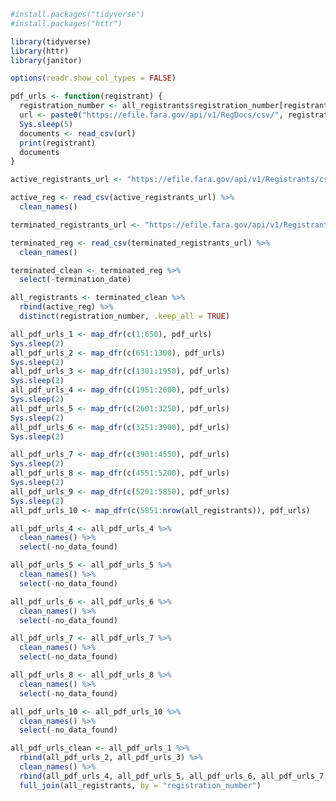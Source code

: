 

```r
#install.packages("tidyverse")
#install.packages("httr")

library(tidyverse)
library(httr)
library(janitor)

options(readr.show_col_types = FALSE)
```

```r

pdf_urls <- function(registrant) {
  registration_number <- all_registrants$registration_number[registrant]
  url <- paste0("https://efile.fara.gov/api/v1/RegDocs/csv/", registration_number)
  Sys.sleep(5)
  documents <- read_csv(url)
  print(registrant)
  documents
}

```

```r
active_registrants_url <- "https://efile.fara.gov/api/v1/Registrants/csv/Active"

active_reg <- read_csv(active_registrants_url) %>% 
  clean_names()

terminated_registrants_url <- "https://efile.fara.gov/api/v1/Registrants/csv/Terminated"

terminated_reg <- read_csv(terminated_registrants_url) %>% 
  clean_names()

terminated_clean <- terminated_reg %>% 
  select(-termination_date)

all_registrants <- terminated_clean %>% 
  rbind(active_reg) %>% 
  distinct(registration_number, .keep_all = TRUE)

all_pdf_urls_1 <- map_dfr(c(1:650), pdf_urls)
Sys.sleep(2)
all_pdf_urls_2 <- map_dfr(c(651:1300), pdf_urls)
Sys.sleep(2)
all_pdf_urls_3 <- map_dfr(c(1301:1950), pdf_urls)
Sys.sleep(2)
all_pdf_urls_4 <- map_dfr(c(1951:2600), pdf_urls)
Sys.sleep(2)
all_pdf_urls_5 <- map_dfr(c(2601:3250), pdf_urls)
Sys.sleep(2)
all_pdf_urls_6 <- map_dfr(c(3251:3900), pdf_urls)
Sys.sleep(2)

all_pdf_urls_7 <- map_dfr(c(3901:4550), pdf_urls)
Sys.sleep(2)
all_pdf_urls_8 <- map_dfr(c(4551:5200), pdf_urls)
Sys.sleep(2)
all_pdf_urls_9 <- map_dfr(c(5201:5850), pdf_urls)
Sys.sleep(2)
all_pdf_urls_10 <- map_dfr(c(5851:nrow(all_registrants)), pdf_urls)

all_pdf_urls_4 <- all_pdf_urls_4 %>% 
  clean_names() %>% 
  select(-no_data_found)

all_pdf_urls_5 <- all_pdf_urls_5 %>% 
  clean_names() %>% 
  select(-no_data_found)

all_pdf_urls_6 <- all_pdf_urls_6 %>% 
  clean_names() %>% 
  select(-no_data_found)

all_pdf_urls_7 <- all_pdf_urls_7 %>% 
  clean_names() %>% 
  select(-no_data_found)

all_pdf_urls_8 <- all_pdf_urls_8 %>% 
  clean_names() %>% 
  select(-no_data_found)

all_pdf_urls_10 <- all_pdf_urls_10 %>% 
  clean_names() %>% 
  select(-no_data_found)

all_pdf_urls_clean <- all_pdf_urls_1 %>% 
  rbind(all_pdf_urls_2, all_pdf_urls_3) %>% 
  clean_names() %>% 
  rbind(all_pdf_urls_4, all_pdf_urls_5, all_pdf_urls_6, all_pdf_urls_7, all_pdf_urls_8, all_pdf_urls_10) %>% 
  full_join(all_registrants, by = "registration_number")
```

